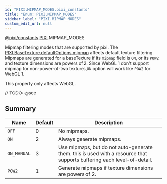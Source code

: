 ```yaml
---
id: "PIXI.MIPMAP_MODES.pixi_constants"
title: "Enum: PIXI.MIPMAP_MODES"
sidebar_label: "PIXI.MIPMAP_MODES"
custom_edit_url: null
---
```


[@pixi/constants](../modules/pixi_constants).[PIXI](../namespaces/PIXI).MIPMAP_MODES

Mipmap filtering modes that are supported by pixi.
The [PIXI.BaseTexture.defaultOptions.mipmap](../classes/PIXI.BaseTexture.pixi_core#defaultOptions) affects default texture filtering. Mipmaps are generated for a baseTexture if its `mipmap` field is `ON`, or its `POW2` and texture dimensions are powers of 2\. Since WebGL 1 don't support mipmap for non-power-of-two textures,`ON` option will work like `POW2` for WebGL 1.

This property only affects WebGL.



// TODO: @see

        

## Summary
| Name                   | Default | Description                                                                                                            |
| ---------------------- | ------- | ---------------------------------------------------------------------------------------------------------------------- |
| <code>OFF</code>       | 0       | No mipmaps.                                                                                                            |
| <code>ON</code>        | 2       | Always generate mipmaps.                                                                                               |
| <code>ON_MANUAL</code> | 3       | Use mipmaps, but do not auto-generate them. this is used with a resource that supports buffering each level-of-detail. |
| <code>POW2</code>      | 1       | Generate mipmaps if texture dimensions are powers of 2.                                                                |

    